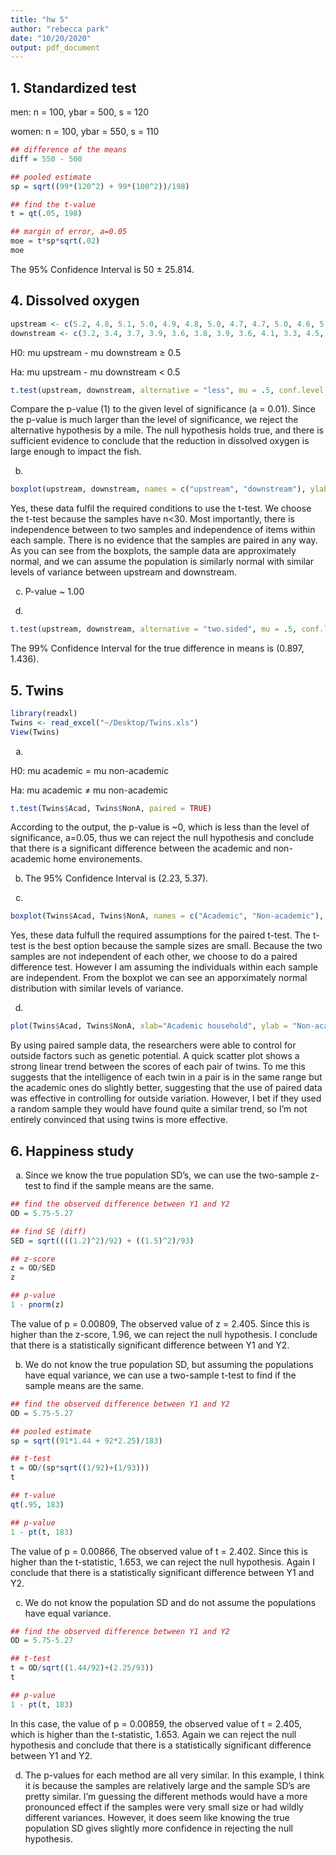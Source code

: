 ```yaml
---
title: "hw 5"
author: "rebecca park"
date: "10/20/2020"
output: pdf_document
---
```


## 1. Standardized test

men: n = 100, ybar = 500, s = 120

women: n = 100, ybar = 550, s = 110

```r
## difference of the means
diff = 550 - 500

## pooled estimate
sp = sqrt((99*(120^2) + 99*(100^2))/198)

## find the t-value
t = qt(.05, 198)

## margin of error, a=0.05
moe = t*sp*sqrt(.02)
moe
```

The 95% Confidence Interval is 50 $\pm$ 25.814.


## 4. Dissolved oxygen

```r
upstream <- c(5.2, 4.8, 5.1, 5.0, 4.9, 4.8, 5.0, 4.7, 4.7, 5.0, 4.6, 5.2, 5.0, 4.9, 4.7)
downstream <- c(3.2, 3.4, 3.7, 3.9, 3.6, 3.8, 3.9, 3.6, 4.1, 3.3, 4.5, 3.7, 3.9, 3.8, 3.7)
```

H0: mu upstream - mu downstream $\geq$ 0.5

Ha: mu upstream - mu downstream < 0.5

```r
t.test(upstream, downstream, alternative = "less", mu = .5, conf.level = .99)
```
Compare the p-value (1) to the given level of significance (a = 0.01). Since the p-value is much larger than the level of significance, we reject the alternative hypothesis by a mile. The null hypothesis holds true, and there is sufficient evidence to conclude that the reduction in dissolved oxygen is large enough to impact the fish.

b.
```r
boxplot(upstream, downstream, names = c("upstream", "downstream"), ylab = "Dissolved Oxygen (ppm)", boxwex = .3)
```
Yes, these data fulfil the required conditions to use the t-test. We choose the t-test because the samples have n<30. Most importantly, there is independence between to two samples and independence of items within each sample. There is no evidence that the samples are paired in any way. As you can see from the boxplots, the sample data are approximately normal, and we can assume the population is similarly normal with similar levels of variance between upstream and downstream.

c. P-value ~ 1.00

d. 
```r
t.test(upstream, downstream, alternative = "two.sided", mu = .5, conf.level = .99)
```
The 99% Confidence Interval for the true difference in means is (0.897, 1.436).


## 5. Twins

```r
library(readxl)
Twins <- read_excel("~/Desktop/Twins.xls")
View(Twins)  
```

a.

H0: mu academic = mu non-academic

Ha: mu academic $\neq$ mu non-academic
```r
t.test(Twins$Acad, Twins$NonA, paired = TRUE)
```
According to the output, the p-value is ~0, which is less than the level of significance, a=0.05, thus we can reject the null hypothesis and conclude that there is a significant difference between the academic and non-academic home environements.

b. The 95% Confidence Interval is (2.23, 5.37).

c. 
```r
boxplot(Twins$Acad, Twins$NonA, names = c("Academic", "Non-academic"), ylab = "Final grade", boxwex = .3)
```
Yes, these data fulfull the required assumptions for the paired t-test. The t-test is the best option because the sample sizes are small. Because the two samples are not independent of each other, we choose to do a paired difference test. However I am assuming the individuals within each sample are independent. From the boxplot we can see an apporximately normal distribution with similar levels of variance.

d. 
```r
plot(Twins$Acad, Twins$NonA, xlab="Academic household", ylab = "Non-academic household")
```
By using paired sample data, the researchers were able to control for outside factors such as genetic potential. A quick scatter plot shows a strong linear trend between the scores of each pair of twins. To me this suggests that the intelligence of each twin in a pair is in the same range but the academic ones do slightly better, suggesting that the use of paired data was effective in controlling for outside variation. However, I bet if they used a random sample they would have found quite a similar trend, so I'm not entirely convinced that using twins is more effective.

## 6. Happiness study

a. Since we know the true population SD's, we can use the two-sample z-test to find if the sample means are the same.
```r
## find the observed difference between Y1 and Y2
OD = 5.75-5.27

## find SE (diff)
SED = sqrt((((1.2)^2)/92) + ((1.5)^2)/93)

## z-score
z = OD/SED
z

## p-value
1 - pnorm(z)

```
The value of p = 0.00809, The observed value of z = 2.405. Since this is higher than the z-score, 1.96, we can reject the null hypothesis. I conclude that there is a statistically significant difference between Y1 and Y2.

b. We do not know the true population SD, but assuming the populations have equal variance, we can use a two-sample t-test to find if the sample means are the same.
```r
## find the observed difference between Y1 and Y2
OD = 5.75-5.27

## pooled estimate
sp = sqrt((91*1.44 + 92*2.25)/183)

## t-test
t = OD/(sp*sqrt((1/92)+(1/93)))
t

## t-value
qt(.95, 183)

## p-value
1 - pt(t, 183)
```
The value of p = 0.00866, The observed value of t = 2.402. Since this is higher than the t-statistic, 1.653, we can reject the null hypothesis. Again I conclude that there is a statistically significant difference between Y1 and Y2.

c. We do not know the population SD and do not assume the populations have equal variance.
```r
## find the observed difference between Y1 and Y2
OD = 5.75-5.27

## t-test
t = OD/sqrt((1.44/92)+(2.25/93))
t

## p-value
1 - pt(t, 183)
```
In this case, the value of p = 0.00859, the observed value of t = 2.405, which is higher than the t-statistic, 1.653. Again we can reject the null hypothesis and conclude that there is a statistically significant difference between Y1 and Y2.

d. The p-values for each method are all very similar. In this example, I think it is because the samples are relatively large and the sample SD's are pretty similar. I'm guessing the different methods would have a more pronounced effect if the samples were very small size or had wildly different variances. However, it does seem like knowing the true population SD gives slightly more confidence in rejecting the null hypothesis.











